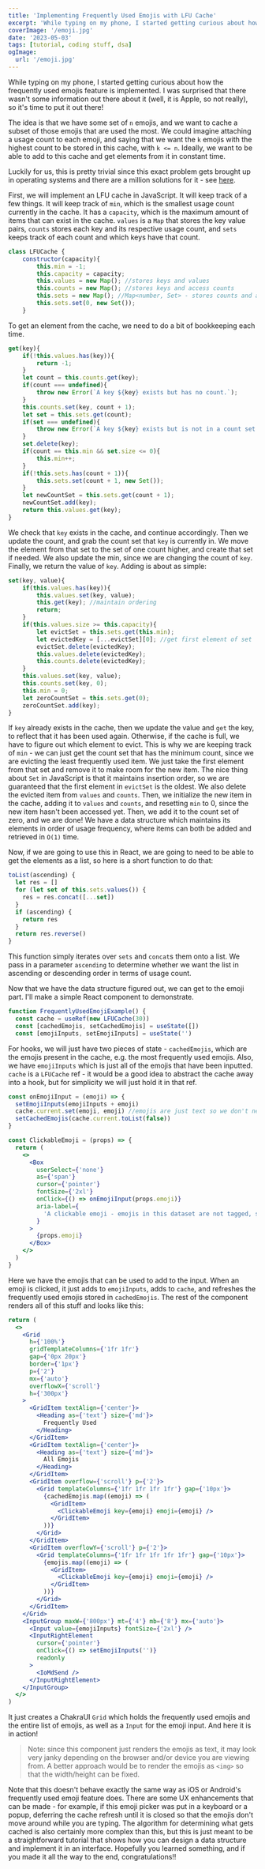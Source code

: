 ```yaml
---
title: 'Implementing Frequently Used Emojis with LFU Cache'
excerpt: 'While typing on my phone, I started getting curious about how the frequently used emojis feature is implemented. I was surprised that there was no some information out there about the implementation (well, it is Apple, so not really), so it is time to put it out there!'
coverImage: '/emoji.jpg'
date: '2023-05-03'
tags: [tutorial, coding stuff, dsa]
ogImage:
  url: '/emoji.jpg'
---
```


While typing on my phone, I started getting curious about how the frequently used emojis feature is implemented. I was surprised
that there wasn't some information out there about it (well, it is Apple, so not really), so it's time to put it out there!

The idea is that we have some set of `n` emojis, and we want to cache a subset of those emojis that are used the most. We could imagine attaching
a usage count to each emoji, and saying that we want the `k` emojis with the highest count to be stored in this cache, with `k <= n`. Ideally, we want
to be able to add to this cache and get elements from it in constant time.

Luckily for us, this is pretty trivial since this exact problem gets brought up in operating systems and there are a million solutions for it - see
[here](https://en.wikipedia.org/wiki/Cache_replacement_policies).

First, we will implement an LFU cache in JavaScript. It will keep track of a few things. It will keep track of `min`, which is the smallest usage count
currently in the cache. It has a `capacity`, which is the maximum amount of items that can exist in the cache. `values` is a `Map` that stores the key
value pairs, `counts` stores each key and its respective usage count, and `sets` keeps track of each count and which keys have that count.

```js
class LFUCache {
    constructor(capacity){
        this.min = -1;
        this.capacity = capacity;
        this.values = new Map(); //stores keys and values
        this.counts = new Map(); //stores keys and access counts
        this.sets = new Map(); //Map<number, Set> - stores counts and a set of keys with that count
        this.sets.set(0, new Set());
    }
```

To get an element from the cache, we need to do a bit of bookkeeping each time.

```js
get(key){
    if(!this.values.has(key)){
        return -1;
    }
    let count = this.counts.get(key);
    if(count === undefined){
        throw new Error(`A key ${key} exists but has no count.`);
    }
    this.counts.set(key, count + 1);
    let set = this.sets.get(count);
    if(set === undefined){
        throw new Error(`A key ${key} exists but is not in a count set.`);
    }
    set.delete(key);
    if(count == this.min && set.size <= 0){
        this.min++;
    }
    if(!this.sets.has(count + 1)){
        this.sets.set(count + 1, new Set());
    }
    let newCountSet = this.sets.get(count + 1);
    newCountSet.add(key);
    return this.values.get(key);
}
```

We check that `key` exists in the cache, and continue accordingly. Then we update the count, and grab the count set that `key`
is currently in. We move the element from that set to the set of one count higher, and create that set if needed. We also update
the min, since we are changing the count of `key`. Finally, we return the value of `key`. Adding is about as simple:

```js
set(key, value){
    if(this.values.has(key)){
        this.values.set(key, value);
        this.get(key); //maintain ordering
        return;
    }
    if(this.values.size >= this.capacity){
        let evictSet = this.sets.get(this.min);
        let evictedKey = [...evictSet][0]; //get first element of set
        evictSet.delete(evictedKey);
        this.values.delete(evictedKey);
        this.counts.delete(evictedKey);
    }
    this.values.set(key, value);
    this.counts.set(key, 0);
    this.min = 0;
    let zeroCountSet = this.sets.get(0);
    zeroCountSet.add(key);
}
```

If `key` already exists in the cache, then we update the value and `get` the key, to reflect that it has been used again.
Otherwise, if the cache is full, we have to figure out which element to evict. This is why we are keeping track of `min` -
we can just get the count set that has the minimum count, since we are evicting the least frequently used item. We just
take the first element from that set and remove it to make room for the new item. The nice thing about `Set` in JavaScript is
that it maintains insertion order, so we are guaranteed that the first element in `evictSet` is the oldest. We also delete the
evicted item from `values` and `counts`. Then, we initialize the new item in the cache, adding it to `values` and `counts`,
and resetting `min` to 0, since the new item hasn't been accessed yet. Then, we add it to the count set of zero, and we are done!
We have a data structure which maintains its elements in order of usage frequency, where items can both be added and retrieved
in `O(1)` time.

Now, if we are going to use this in React, we are going to need to be able to get the elements as a list, so here is a short function to do that:

```js
toList(ascending) {
  let res = []
  for (let set of this.sets.values()) {
    res = res.concat([...set])
  }
  if (ascending) {
    return res
  }
  return res.reverse()
}
```

This function simply iterates over `sets` and `concat`s them onto a list. We pass in a parameter `ascending` to determine whether we want the list
in ascending or descending order in terms of usage count.

Now that we have the data structure figured out, we can get to the emoji part. I'll make a simple React component to demonstrate.

```jsx
function FrequentlyUsedEmojiExample() {
  const cache = useRef(new LFUCache(30))
  const [cachedEmojis, setCachedEmojis] = useState([])
  const [emojiInputs, setEmojiInputs] = useState('')
```

For hooks, we will just have two pieces of state - `cachedEmojis`, which are the emojis present in the cache, e.g. the most frequently used emojis. Also,
we have `emojiInputs` which is just all of the emojis that have been inputted. `cache` is a `LFUCache` ref - it would be a good idea to abstract the cache
away into a hook, but for simplicity we will just hold it in that ref.

```jsx
const onEmojiInput = (emoji) => {
  setEmojiInputs(emojiInputs + emoji)
  cache.current.set(emoji, emoji) //emojis are just text so we don't need an identifier as the key
  setCachedEmojis(cache.current.toList(false))
}

const ClickableEmoji = (props) => {
  return (
    <>
      <Box
        userSelect={'none'}
        as={'span'}
        cursor={'pointer'}
        fontSize={'2xl'}
        onClick={() => onEmojiInput(props.emoji)}
        aria-label={
          'A clickable emoji - emojis in this dataset are not tagged, so further information about the content is unavailable.'
        }
      >
        {props.emoji}
      </Box>
    </>
  )
}
```

Here we have the emojis that can be used to add to the input. When an emoji is clicked, it just adds to `emojiInputs`, adds to `cache`, and refreshes the frequently used
emojis stored in `cachedEmojis`. The rest of the component renders all of this stuff and looks like this:

```jsx
return (
  <>
    <Grid
      h={'100%'}
      gridTemplateColumns={'1fr 1fr'}
      gap={'0px 20px'}
      border={'1px'}
      p={'2'}
      mx={'auto'}
      overflowX={'scroll'}
      h={'300px'}
    >
      <GridItem textAlign={'center'}>
        <Heading as={'text'} size={'md'}>
          Frequently Used
        </Heading>
      </GridItem>
      <GridItem textAlign={'center'}>
        <Heading as={'text'} size={'md'}>
          All Emojis
        </Heading>
      </GridItem>
      <GridItem overflow={'scroll'} p={'2'}>
        <Grid templateColumns={'1fr 1fr 1fr 1fr'} gap={'10px'}>
          {cachedEmojis.map((emoji) => (
            <GridItem>
              <ClickableEmoji key={emoji} emoji={emoji} />
            </GridItem>
          ))}
        </Grid>
      </GridItem>
      <GridItem overflowY={'scroll'} p={'2'}>
        <Grid templateColumns={'1fr 1fr 1fr 1fr 1fr'} gap={'10px'}>
          {emojis.map((emoji) => (
            <GridItem>
              <ClickableEmoji key={emoji} emoji={emoji} />
            </GridItem>
          ))}
        </Grid>
      </GridItem>
    </Grid>
    <InputGroup maxW={'800px'} mt={'4'} mb={'8'} mx={'auto'}>
      <Input value={emojiInputs} fontSize={'2xl'} />
      <InputRightElement
        cursor={'pointer'}
        onClick={() => setEmojiInputs('')}
        readonly
      >
        <IoMdSend />
      </InputRightElement>
    </InputGroup>
  </>
)
```

It just creates a ChakraUI `Grid` which holds the frequently used emojis and the entire list of emojis, as well as a
`Input` for the emoji input. And here it is in action!

> Note: since this component just renders the emojis as text, it may look very janky depending on the browser and/or device you are viewing from.
> A better approach would be to render the emojis as `<img>` so that the width/height can be fixed.

<FrequentlyUsedEmojiExample />

Note that this doesn't behave exactly the same way as iOS or Android's frequently used emoji feature does. There are some UX
enhancements that can be made - for example, if this emoji picker was put in a keyboard or a popup, deferring the cache
refresh until it is closed so that the emojis don't move around while you are typing. The algorithm for determining what
gets cached is also certainly more complex than this, but this is just meant to be a straightforward tutorial that shows
how you can design a data structure and implement it in an interface. Hopefully you learned something, and if you made it
all the way to the end, congratulations!!
